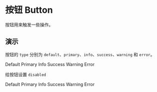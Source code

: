 
# 按钮 Button

按钮用来触发一些操作。

## 演示

<CCard class="space-x-2 space-y-2" title="按钮的基本使用">

按钮的 `type` 分别为 `default`、`primary`、`info`、`success`、`warning` 和 `error`。

  <CButton>Default</CButton>
  <CButton type="primary" size="lg"> Primary </CButton>
  <CButton type="info">Info</CButton>
  <CButton type="success">Success</CButton>
  <CButton type="warning">Warning</CButton>
  <CButton type="error">Error</CButton>
</CCard>

<CCard class="mt-4 space-x-2 space-y-2" title="禁用">

给按钮设置 `disabled`

  <CButton disabled>Default</CButton>
  <CButton disabled primary>Primary</CButton>
  <CButton disabled info>Info</CButton>
  <CButton disabled success>Success</CButton>
  <CButton disabled warning>Warning</CButton>
  <CButton disabled error>Error</CButton>
</CCard>
